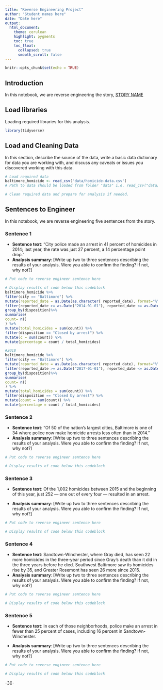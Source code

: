 ```yaml
---
title: "Reverse Engineering Project"
author: "Student names here"
date: "Date here"
output:
  html_document:
    theme: cerulean
    highlight: pygments
    toc: true
    toc_float:
      collapsed: true
      smooth_scroll: false
---
```


```r
knitr::opts_chunk$set(echo = TRUE)
```

## Introduction 

In this notebook, we are reverse engineering the story, [STORY NAME](STORY URL)

## Load libraries

Loading required libraries for this analysis.

```r
library(tidyverse)
```

## Load and Cleaning Data

In this section, describe the source of the data, write a basic data dictionary for data you are working with, and discuss any caveats or issues you discovered working with this data. 

```r
# Load required data
baltimore_homicide <- read_csv("data/homicide-data.csv")
# Path to data should be loaded from folder "data" i.e. read_csv("data/name_of_data.csv")

# Clean required data and prepare for analysis if needed. 


```

## Sentences to Engineer
In this notebook, we are reverse engineering five sentences from the story.

### Sentence 1

* **Sentence text**: "City police made an arrest in 41 percent of homicides in 2014; last year, the rate was just 27 percent, a 14 percentage point drop."
* **Analysis summary**: [Write up two to three sentences describing the results of your analysis.  Were you able to confirm the finding? If not, why not?]

```r
# Put code to reverse engineer sentence here

# Display results of code below this codeblock
baltimore_homicide %>%
filter(city == "Baltimore") %>%
mutate(reported_date = as.Date(as.character( reported_date), format="%Y%m%d")) %>%
filter(reported_date >= as.Date("2014-01-01"), reported_date <= as.Date("2014-12-31")) %>%
group_by(disposition)%>%
summarise(
count= n()
) %>%
mutate(total_homicides = sum(count)) %>%
filter(disposition == "Closed by arrest") %>%
mutate(c = sum(count)) %>%
mutate(percentage = count / total_homicides) 

#2018
baltimore_homicide %>%
filter(city == "Baltimore") %>%
mutate(reported_date = as.Date(as.character( reported_date), format="%Y%m%d")) %>%
filter(reported_date >= as.Date("2017-01-01"), reported_date <= as.Date("2017-12-31")) %>%
group_by(disposition)%>%
summarise(
count= n()
) %>%
mutate(total_homicides = sum(count)) %>%
filter(disposition == "Closed by arrest") %>%
mutate(count = sum(count)) %>%
mutate(percentage = count / total_homicides) 
```

### Sentence 2

* **Sentence text**: "Of 50 of the nation’s largest cities, Baltimore is one of 34 where police now make homicide arrests less often than in 2014."
* **Analysis summary**: [Write up two to three sentences describing the results of your analysis.  Were you able to confirm the finding? If not, why not?]

```r
# Put code to reverse engineer sentence here

# Display results of code below this codeblock

```

### Sentence 3

* **Sentence text**: Of the 1,002 homicides between 2015 and the beginning of this year, just 252 — one out of every four — resulted in an arrest.


* **Analysis summary**: [Write up two to three sentences describing the results of your analysis.  Were you able to confirm the finding? If not, why not?]

```r
# Put code to reverse engineer sentence here

# Display results of code below this codeblock

```

### Sentence 4

* **Sentence text**: Sandtown-Winchester, where Gray died, has seen 22 more homicides in the three-year period since Gray’s death than it did in the three years before he died. Southwest Baltimore saw its homicides rise by 35, and Greater Rosemont has seen 26 more since 2015.
* **Analysis summary**: [Write up two to three sentences describing the results of your analysis.  Were you able to confirm the finding? If not, why not?]

```r
# Put code to reverse engineer sentence here

# Display results of code below this codeblock

```

### Sentence 5

* **Sentence text**: In each of those neighborhoods, police make an arrest in fewer than 25 percent of cases, including 16 percent in Sandtown-Winchester.

* **Analysis summary**: [Write up two to three sentences describing the results of your analysis.  Were you able to confirm the finding? If not, why not?]

```r
# Put code to reverse engineer sentence here

# Display results of code below this codeblock

```

-30-
